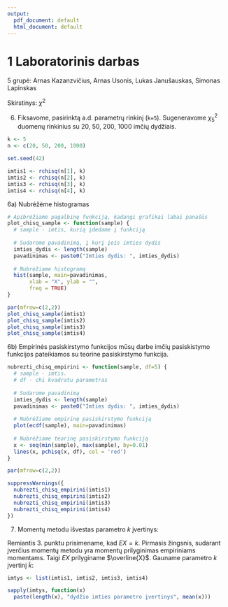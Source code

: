 ```yaml
---
output:
  pdf_document: default
  html_document: default
---
```


# 1 Laboratorinis darbas

5 grupė: Arnas Kazanzvičius, Arnas Usonis, Lukas Janušauskas, Simonas Lapinskas

Skirstinys: $\chi^2$

6.  Fiksavome, pasirinktą a.d. parametrų rinkinį (`k=5`). Sugeneravome $\chi^2_5$ duomenų rinkinius su 20, 50, 200, 1000 imčių dydžiais.

```r
k <- 5
n <- c(20, 50, 200, 1000)

set.seed(42)

imtis1 <- rchisq(n[1], k)
imtis2 <- rchisq(n[2], k)
imtis3 <- rchisq(n[3], k)
imtis4 <- rchisq(n[4], k)
```

6a) Nubrėžėme histogramas

```r
# Apibrėžiame pagalbinę funkciją, kadangi grafikai labai panašūs
plot_chisq_sample <- function(sample) {
  # sample - imtis, kurią įdedame į funkciją
  
  # Sudarome pavadinimą, į kurį įeis imties dydis
  imties_dydis <- length(sample)
  pavadinimas <- paste0("Imties dydis: ", imties_dydis)
  
  # Nubrėžiame histogramą
  hist(sample, main=pavadinimas,
       xlab = "X", ylab = "",
       freq = TRUE)
}

par(mfrow=c(2,2))
plot_chisq_sample(imtis1)
plot_chisq_sample(imtis2)
plot_chisq_sample(imtis3)
plot_chisq_sample(imtis4)
```

6b) Empirinės pasiskirstymo funkcijos mūsų darbe imčių pasiskistymo funkcijos pateikiamos su teorine pasiskirstymo funkcija.

```r
nubrezti_chisq_empirini <- function(sample, df=5) {
  # sample - imtis.
  # df - chi kvadratu parametras
  
  # Sudarome pavadinimą
  imties_dydis <- length(sample)   
  pavadinimas <- paste0("Imties dydis: ", imties_dydis)
  
  # Nubrėžiame empirinę pasiskirstymo funkciją
  plot(ecdf(sample), main=pavadinimas)
  
  # Nubrėžiame teorinę pasiskirstymo funkciją
  x <- seq(min(sample), max(sample), by=0.01)
  lines(x, pchisq(x, df), col = 'red')
}

par(mfrow=c(2,2))

suppressWarnings({
  nubrezti_chisq_empirini(imtis1)
  nubrezti_chisq_empirini(imtis2)
  nubrezti_chisq_empirini(imtis3)
  nubrezti_chisq_empirini(imtis4)
})
```

7.  Momentų metodu išvestas parametro $k$ įvertinys:

Remiantis 3. punktu prisimename, kad $EX = k$. Pirmasis žingsnis, sudarant įverčius momentų metodu yra momentų prilyginimas empiriniams momentams. Taigi $EX$ prilyginame $\overline{X}$. Gauname parametro $k$ įvertinį $\widetilde{k}$:

\begin{equation}
  \widetilde{k} = \overline{X}
\end{equation}

```r
imtys <- list(imtis1, imtis2, imtis3, imtis4)

sapply(imtys, function(x) 
  paste(length(x), "dydžio imties parametro įvertinys", mean(x)))
```

